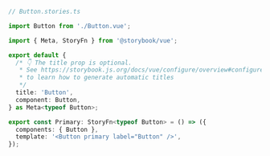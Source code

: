 ```ts
// Button.stories.ts

import Button from './Button.vue';

import { Meta, StoryFn } from '@storybook/vue';

export default {
  /* 👇 The title prop is optional.
   * See https://storybook.js.org/docs/vue/configure/overview#configure-story-loading
   * to learn how to generate automatic titles
   */
  title: 'Button',
  component: Button,
} as Meta<typeof Button>;

export const Primary: StoryFn<typeof Button> = () => ({
  components: { Button },
  template: '<Button primary label="Button" />',
});
```
